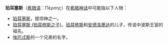 '''珀耳塞斯'''（[[希腊语|希腊语]]：Πέρσης）在[[希腊神话|希腊神话]]中可能指以下人物：

*[[珀耳塞斯|珀耳塞斯]]，提坦神之一。
*[[珀耳塞斯_(珀耳修斯之子)|珀耳塞斯 (珀耳修斯之子)]]，[[珀耳修斯|珀耳修斯]]和[[安德洛墨达|安德洛墨达]]的儿子，传说中波斯王室的祖先。
*[[埃厄忒斯|埃厄忒斯]]的一个兄弟的名字。

{{Disambig|Augustine|Cat=人名译名消歧义}}